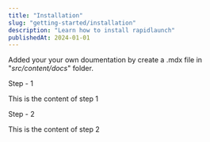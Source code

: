 ```yaml
---
title: "Installation"
slug: "getting-started/installation"
description: "Learn how to install rapidlaunch"
publishedAt: 2024-01-01
---
```


Added your your own doumentation by create a .mdx file in "*src/content/docs*" folder.

<Steps>

<Step>Step - 1</Step>

This is the content of step 1

<Step> Step - 2 </Step>

This is the content of step 2

</Steps>